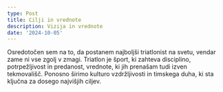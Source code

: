 ```yaml
---
type: Post
title: Cilji in vrednote
description: Vizija in vrednote
date: '2024-10-05'
---
```

Osredotočen sem na to, da postanem najboljši triatlonist na svetu, vendar zame ni vse zgolj v zmagi. Triatlon je šport, ki zahteva disciplino, potrpežljivost in predanost, vrednote, ki jih prenašam tudi izven tekmovališč. Ponosno širimo kulturo vzdržljivosti in timskega duha, ki sta ključna za dosego najvišjih ciljev.





